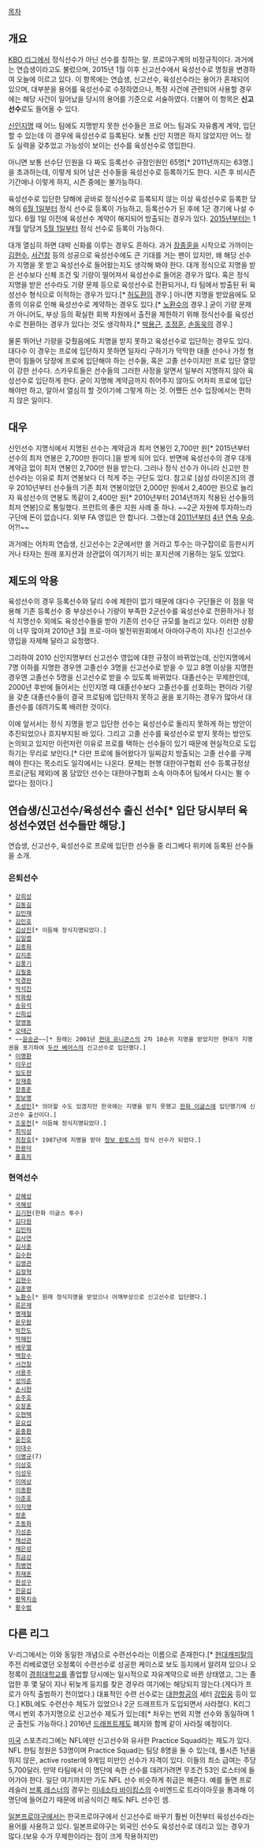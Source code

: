 [[목차]]
== 개요 ==
[[KBO 리그]]에서 정식선수가 아닌 선수를 칭하는 말. 프로야구계의 비정규직이다. 과거에는 연습생이라고도 불렀으며, 2015년 1월 이후 신고선수에서 육성선수로 명칭을 변경하여 오늘에 이르고 있다. 이 항목에는 연습생, 신고선수, 육성선수라는 용어가 혼재되어 있으며, 대부분을 용어를 육성선수로 수정하였으나, 특정 사건에 관련되어 사용할 경우에는 해당 사건이 일어났을 당시의 용어를 기준으로 서술하였다. 더불어 이 항목은 '''신고선수'''로도 들어올 수 있다.

[[한국프로야구 신인드래프트|신인지명]] 때 어느 팀에도 지명받지 못한 선수들은 프로 어느 팀과도 자유롭게 계약, 입단할 수 있는데 이 경우에 육성선수로 등록된다. 보통 신인 지명은 하지 않았지만 어느 정도 실력을 갖추었고 가능성이 보이는 선수를 육성선수로 영입한다.

아니면 보통 선수단 인원을 다 짜도 등록선수 규정인원인 65명[* 2011년까지는 63명.]을 초과하는데, 이렇게 되어 남은 선수들을 육성선수로 등록하기도 한다. 시즌 후 비시즌 기간에나 이렇게 하지, 시즌 중에는 불가능하다.

육성선수로 입단한 당해에 곧바로 정식선수로 등록되지 않는 이상 육성선수로 등록한 당해의 [[6월 1일]]부터 정식 선수로 등록이 가능하고, 등록선수가 된 후에 1군 경기에 나설 수 있다. 6월 1일 이전에 육성선수 계약이 해지되어 방출되는 경우가 있다. [[2015년]]부터는 1개월 앞당겨 [[5월 1일]]부터 정식 선수로 등록이 가능하다.

대개 열심히 하면 대박 신화를 이루는 경우도 흔하다. 과거 [[장종훈]]을 시작으로 가까이는 [[김현수]], [[서건창]] 등의 성공으로 육성선수에도 큰 기대를 거는 팬이 있지만, 왜 해당 선수가 지명을 못 받고 육성선수로 들어왔는지도 생각해 봐야 한다. 대개 정식으로 지명을 받은 선수보다 신체 조건 및 기량이 떨어져서 육성선수로 들어온 경우가 많다. 혹은 정식 지명을 받은 선수라도 기량 문제 등으로 육성선수로 전환되거나, 타 팀에서 방출된 뒤 육성선수 형식으로 이적하는 경우가 있다.[* [[허도환]]의 경우.] 아니면 지명을 받았음에도 모종의 이유로 인해 육성선수로 계약하는 경우도 있다.[* [[노환수]]의 경우.] 굳이 기량 문제가 아니어도, 부상 등의 확실한 회복 차원에서 출전을 제한하기 위해 정식선수를 육성선수로 전환하는 경우가 있다는 것도 생각하자.[* [[박용근]], [[조정훈]], [[손동욱]]의 경우.]

물론 뛰어난 기량을 갖췄음에도 지명을 받지 못하고 육성선수로 입단하는 경우도 있다. 대다수 이 경우는 프로에 입단하지 못하면 일자리 구하기가 막막한 대졸 선수나 가정 형편이 힘들어 당장에 프로에 입단해야 하는 선수들, 혹은 고졸 선수이지만 프로 입단 열망이 강한 선수다. 스카우트들은 선수들의 그러한 사정을 알면서 일부러 지명하지 않아 육성선수로 입단하게 한다. 굳이 지명해 계약금까지 쥐어주지 않아도 어차피 프로에 입단해야만 하고, 알아서 열심히 할 것이기에 그렇게 하는 것. 어쨌든 선수 입장에서는 편하지 않은 일이다.

== 대우 ==
신인선수 지명식에서 지명된 선수는 계약금과 최저 연봉인 2,700만 원[* 2015년부터 선수의 최저 연봉은 2,700만 원이다.]을 받게 되어 있다. 반면에 육성선수의 경우 대개 계약금 없이 최저 연봉인 2,700만 원을 받는다. 그러나 정식 선수가 아니라 신고만 한 선수라는 이유로 최저 연봉보다 더 적게 주는 구단도 있다. 참고로 [삼성 라이온즈]의 경우 2010년부터 선수들의 기존 최저 연봉이었던 2,000만 원에서 2,400만 원으로 늘리자 육성선수의 연봉도 똑같이 2,400만 원[* 2010년부터 2014년까지 적용된 선수들의 최저 연봉]으로 통일했다. 프런트의 좋은 지원 사례 중 하나. ~~2군 자원에 투자하느라 구단에 돈이 없습니다. 외부 FA 영입은 안 합니다. 그랬는데 [[2011년 한국시리즈|2011년부터]] [[2012년 한국시리즈|4년]] [[2013년 한국시리즈|연속]] [[2014년 한국시리즈|우승]]. 어?!~~

과거에는 어차피 연습생, 신고선수는 2군에서만 쓸 거라고 투수는 마구잡이로 등판시키거나 타자는 원래 포지션과 상관없이 여기저기 비는 포지션에 기용하는 일도 있었다.

== 제도의 악용 ==
육성선수의 경우 등록선수와 달리 수에 제한이 없기 때문에 대다수 구단들은 이 점을 악용해 기존 등록선수 중 부상선수나 기량이 부족한 2군선수를 육성선수로 전환하거나 정식 지명선수 외에도 육성선수들을 받아 기존의 선수단 규모를 늘리고 있다. 이러한 상황이 너무 많아져 2010년 3월 프로-아마 발전위원회에서 아마야구측이 지나친 신고선수 영입을 자제해 달라고 요청했다.

그리하여 2010 신인지명부터 신고선수 영입에 대한 규정이 바뀌었는데, 신인지명에서 7명 이하를 지명한 경우엔 고졸선수 3명을 신고선수로 받을 수 있고 8명 이상을 지명한 경우엔 고졸선수 5명을 신고선수로 받을 수 있도록 바뀌었다. 대졸선수는 무제한인데, 2000년 후반에 들어서는 신인지명 때 대졸선수보다 고졸선수를 선호하는 편이라 기량을 갖춘 대졸선수들이 결국 프로팀에 입단하지 못하고 꿈을 포기하는 경우가 많아서 대졸선수를 데려가도록 배려한 것이다.

이에 앞서서는 정식 지명을 받고 입단한 선수는 육성선수로 돌리지 못하게 하는 방안이 추진되었으나 흐지부지된 바 있다. 그리고 고졸 선수를 육성선수로 받지 못하는 방안도 논의되고 있지만 이런저런 이유로 프로를 택하는 선수들이 있기 때문에 현실적으로 도입하기는 무리로 보인다.[* 다만 프로에 들어왔다가 일찌감치 방출되는 고졸 선수를 구제해야 한다는 목소리도 일각에서는 나온다. 문제는 현행 대한야구협회 선수 등록규정상 프로(군팀 제외)에 몸 담았던 선수는 대한야구협회 소속 아마추어 팀에서 다시는 뛸 수 없다는 점이다.]

== 연습생/신고선수/육성선수 출신 선수[* 입단 당시부터 육성선수였던 선수들만 해당.]  ==
연습생, 신고선수, 육성선수로 프로에 입단한 선수들 중 리그베다 위키에 등록된 선수들을 소개.

=== 은퇴선수 ===
 * [[강희성]]
 * [[김동길]]
 * [[김민재#s-1|김민재]]
 * [[김민호#s-2|김민호]]
 * [[김상진#s-1|김상진]][* 이듬해 정식지명되었다.]
 * [[김일엽]]
 * [[김종화]]
 * [[김지훈#s-3.2|김지훈]]
 * [[김풍기]]
 * [[김필중]]
 * [[박경완]]
 * [[박석진]]
 * [[박화랑]]
 * [[송유석]]
 * [[신희섭]]
 * [[양영동]]
 * [[오태근]]
 * ~~[[윤승균]]~~[* 원래는 2001년 [[현대 유니콘스]]의 2차 10순위 지명을 받았지만 현대가 지명권을 포기하여 [[두산 베어스]]의 신고선수로 입단했다.]
 * [[이명환]]
 * [[이우선]]
 * [[임도현]]
 * [[장재중]]
 * [[장종훈]]
 * [[정보명]]
 * [[조성민#s-1|조성민]][* 의아할 수도 있겠지만 한국에는 지명을 받지 못했고 [[한화 이글스]]에 입단했기에 신고선수 출신이다.]
 * [[조웅천]][* 이듬해 정식지명되었다.]
 * [[최익성]]
 * [[최창호]][* 1987년에 지명을 받아 [[청보 핀토스]]의 정식 선수가 되었다.]
 * [[한용덕]]
 * [[홍효의]]

=== 현역선수 ===
 * [[강혜성]]
 * [[국해성]]
 * [[김기현#s-2|김기현]](한화 이글스 투수)
 * [[김다원]]
 * [[김민하]]
 * [[김사연]]
 * [[김사훈]]
 * [[김수완]]
 * [[김영관]]
 * [[김정혁]]
 * [[김현수]]
 * [[김훈영]]
 * [[노환수]][* 원래 정식지명을 받았으나 어깨부상으로 신고선수로 입단했다.]
 * [[류은재]]
 * [[명재철]]
 * [[문우람]]
 * [[박찬도]]
 * [[박해민]]
 * [[배우열]]
 * [[백창수]]
 * [[서건창]]
 * [[서용주]]
 * [[성의준]]
 * [[손시헌]]
 * [[송주호]]
 * [[오장훈]]
 * [[오현택]]
 * [[윤요섭]]
 * [[윤중환]]
 * [[윤진호]]
 * [[이대수]]
 * [[이병규(동명이인)|이병규]](7)
 * [[이상호(야구선수)|이상호]]
 * [[이성우]]
 * [[이여상]]
 * [[이종환]]
 * [[이준호]]
 * [[이지영(야구선수)|이지영]]
 * [[정훈(야구선수)|정훈]]
 * [[조동화]]
 * [[지성준]]
 * [[채선관]]
 * [[채은성]]
 * [[최금강]]
 * [[최병연]]
 * [[최재훈]]
 * [[한성구]]
 * [[한윤섭]]
 * [[황목치승]]
 * [[황수범]]

== 다른 리그 ==
V-리그에서는 이와 동일한 개념으로 수련선수라는 이름으로 존재한다.[* [[천안 현대캐피탈 스카이워커스|현대캐피탈]]의 주전 리베로였던 오정록이 수련선수로 성공한 케이스로 보도 등지에서 알려져 있으나 오정록이 [[경희대학교]]를 졸업할 당시에는 일시적으로 자유계약으로 바뀐 상태였고, 그는 졸업한 후 몇 달이 지나 뒤늦게 둥지를 찾은 경우라 여기에는 해당되지 않는다.(게다가 프로가 아직 출범하기 전이었다.) 대표적인 수련 선수로는 [[대한항공]]의 세터 [[강민웅]] 등이 있다.] KBL에도 수련선수 제도가 있었으나 2군 드래프트가 도입되면서 사라졌다. K리그 역시 번외 추가지명으로 신고선수 제도가 있는데[* 처우는 번외 지명 선수와 동일하며 1군 출전도 가능하다.] 2016년 [[드래프트]]제도 폐지와 함께 같이 사라질 예정이다.

[[미국]] 스포츠리그에는 NFL에만 신고선수와 유사한 Practice Squad라는 제도가 있다. NFL 한팀 정원은 53명이며 Practice Squad는 팀당 8명을 둘 수 있는데, 풀시즌 1년을 뛰지 않은, active roster에 9게임 미만인 선수가 자격이 있다. 이들의 최소 급여는 주당 5,700달러. 만약 타팀에서 이 명단에 속한 선수를 데려가려면 무조건 53인 로스터에 들어가야 한다. 일단 여기까지만 가도 NFL 선수 비슷하게 취급은 해준다. 예를 들면 프로레슬러 [[브록 레스너]]의 경우는 [[미네소타 바이킹스]]의 수비엔드로 트라이아웃을 통과해 이 명단에 들어갔기 때문에 비공식이긴 해도 NFL 선수인 셈.

[[일본프로야구]]에서는 한국프로야구에서 신고선수로 바꾸기 훨씬 이전부터 육성선수라는 용어를 사용하고 있다. 일본프로야구는 외국인 선수도 육성선수로 데리고 있는 경우가 많다.(보유 수가 무제한이라는 점이 크게 작용하지만)
